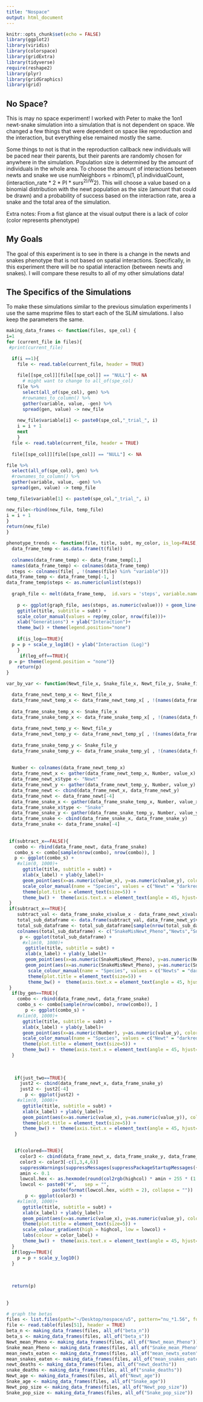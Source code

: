 ```yaml
---
title: "Nospace"
output: html_document
---
```


```r
knitr::opts_chunk$set(echo = FALSE)
library(ggplot2)
library(viridis)
library(colorspace)
library(gridExtra)
library(tidyverse)
require(reshape2)
library(plyr)
library(gridGraphics)
library(grid)
```

## No Space?

This is may no space experiment! I worked with Peter to make the 1on1 newt-snake simulation into a simulation that is not dependent on space. We changed a few things that were dependent on space like reproduction and the interaction, but everything else remained mostly the same.

Some things to not is that in the reproduction callback new individuals will be paced near their parents, but their parents are randomly chosen for anywhere in the simulation. Population size is determined by the amount of individuals in the whole area. To choose the amount of interactions between newts and snake we use numNeighbors = rbinom(1, p1.individualCount, (interaction_rate * 2 * PI * surs^2)/W^2). This will choose a value based on a binomial distribution with the newt population as the size (amount that could be drawn) and a probability of success based on the interaction rate, area a snake and the total area of the simulation.

Extra notes: From a fist glance at the visual output there is a lack of color (color represents phenotype) 

## My Goals

The goal of this experiment is to see in there is a change in the newts and snakes phenotype that is not based on spatial interactions. Specifically, in this experiment there will be no spatial interaction (between newts and snakes). I will compare these results to all of my other simulations data!

## The Specifics of the Simulations

To make these simulations similar to the previous simulation experiments I use the same msprime files to start each of the SLiM simulations. I also keep the parameters the same. 

```r

making_data_frames <- function(files, spe_col) {
i=1
for (current_file in files){
 #print(current_file)

  if(i ==1){
    file <- read.table(current_file, header = TRUE)
  
    file[[spe_col]][file[[spe_col]] == "NULL"] <- NA
      # might want to change to all_of(spe_col)
    file %>% 
      select(all_of(spe_col), gen) %>%
      #rownames_to_column() %>% 
      gather(variable, value, -gen) %>% 
      spread(gen, value) -> new_file
      
    new_file$variable[i] <- paste0(spe_col,"_trial_", i)
    i = i + 1
    next
    }
  file <- read.table(current_file, header = TRUE)
  
  file[[spe_col]][file[[spe_col]] == "NULL"] <- NA

file %>% 
  select(all_of(spe_col), gen) %>%
  #rownames_to_column() %>% 
  gather(variable, value, -gen) %>% 
  spread(gen, value) -> temp_file

temp_file$variable[1] <- paste0(spe_col,"_trial_", i)

new_file<-rbind(new_file, temp_file)
i = i + 1
}
return(new_file)
}

```

```r

phenotype_trends <- function(file, title, subt, my_color, is_log=FALSE, leg_off=FALSE){
  data_frame_temp <- as.data.frame(t(file))
  
  colnames(data_frame_temp) <- data_frame_temp[1,]
  names(data_frame_temp) <- colnames(data_frame_temp)
  steps <- colnames(file[ , !(names(file) %in% "variable")])
data_frame_temp <- data_frame_temp[-1, ] 
data_frame_temp$steps <- as.numeric(unlist(steps))
  
  graph_file <- melt(data_frame_temp,  id.vars = 'steps', variable.name = 'series')
  
    p <- ggplot(graph_file, aes(steps, as.numeric(value))) + geom_line(aes(colour = series))+ 
    ggtitle(title, subtitle = subt) +
    scale_color_manual(values = rep(my_color, nrow(file)))+
    xlab("Generations") + ylab("Interaction")+
    theme_bw() + theme(legend.position="none")
    
    if(is_log==TRUE){
  p = p + scale_y_log10() + ylab("Interaction (Log)")
    }
     if(leg_off==TRUE){
 p = p+ theme(legend.position = "none")}
    return(p)
}

var_by_var <- function(Newt_file_x, Snake_file_x, Newt_file_y, Snake_file_y, title, subt, x_label, y_label, logy=FALSE, subtract_x=FALSE, by_gen=FALSE, just_two=FALSE, colored=FALSE, color_label=NULL, highcol="darkseagreen"){

  data_frame_newt_temp_x <- Newt_file_x
  data_frame_newt_temp_x <- data_frame_newt_temp_x[ , !(names(data_frame_newt_temp_x) %in% "variable")]
  
  data_frame_snake_temp_x <- Snake_file_x
  data_frame_snake_temp_x <- data_frame_snake_temp_x[ , !(names(data_frame_snake_temp_x) %in% "variable")]
  
  data_frame_newt_temp_y <- Newt_file_y
  data_frame_newt_temp_y <- data_frame_newt_temp_y[ , !(names(data_frame_newt_temp_y) %in% "variable")]
  
  data_frame_snake_temp_y <- Snake_file_y
  data_frame_snake_temp_y <- data_frame_snake_temp_y[ , !(names(data_frame_snake_temp_y) %in% "variable")]
  
  
  Number <- colnames(data_frame_newt_temp_x)
  data_frame_newt_x <- gather(data_frame_newt_temp_x, Number, value_x)
  data_frame_newt_x$type <- "Newt"
  data_frame_newt_y <- gather(data_frame_newt_temp_y, Number, value_y)
  data_frame_newt <- cbind(data_frame_newt_x, data_frame_newt_y)
  data_frame_newt <- data_frame_newt[-4]
  data_frame_snake_x <- gather(data_frame_snake_temp_x, Number, value_x)
  data_frame_snake_x$type <- "Snake"
  data_frame_snake_y <- gather(data_frame_snake_temp_y, Number, value_y)
  data_frame_snake <- cbind(data_frame_snake_x, data_frame_snake_y)
  data_frame_snake <- data_frame_snake[-4]
  
  
 if(subtract_x==FALSE){
   combo <- rbind(data_frame_newt, data_frame_snake)
   combo_s <- combo[sample(nrow(combo), nrow(combo)), ]
   p <- ggplot(combo_s) +
    #xlim(0, 1000)+
      ggtitle(title, subtitle = subt) +
      xlab(x_label) + ylab(y_label)+
      geom_point(aes(x=as.numeric(value_x), y=as.numeric(value_y), color=type), alpha=0.1)+
      scale_color_manual(name = "Species", values = c("Newt" = "darkred", "Snake" = "steelblue"))+
      theme(plot.title = element_text(size=5)) +
      theme_bw() +  theme(axis.text.x = element_text(angle = 45, hjust=1, size = 8))
 }
 if(subtract_x==TRUE){
    subtract_val <- data_frame_snake_x$value_x - data_frame_newt_x$value_x
    total_sub_dataframe <- data.frame(subtract_val, data_frame_newt_y$value_y, data_frame_snake_y$value_y)
    total_sub_dataframe <- total_sub_dataframe[sample(nrow(total_sub_dataframe), nrow(total_sub_dataframe)), ]
    colnames(total_sub_dataframe) <- c("SnakeMisNewt_Pheno","Newts","Snakes")
     p <- ggplot(total_sub_dataframe) +
      #xlim(0, 1000)+
       ggtitle(title, subtitle = subt) +
       xlab(x_label) + ylab(y_label)+
       geom_point(aes(x=as.numeric(SnakeMisNewt_Pheno), y=as.numeric(Newts), color="Newts"), alpha=0.1)+
       geom_point(aes(x=as.numeric(SnakeMisNewt_Pheno), y=as.numeric(Snakes), color="Snakes"), alpha=0.1)+
        scale_colour_manual(name = "Species", values = c("Newts" = "darkred", "Snakes" = "steelblue"))+
        theme(plot.title = element_text(size=5)) +
        theme_bw() +  theme(axis.text.x = element_text(angle = 45, hjust=1, size = 8))
 }
  if(by_gen==TRUE){
    combo <- rbind(data_frame_newt, data_frame_snake)
    combo_s <- combo[sample(nrow(combo), nrow(combo)), ]
       p <- ggplot(combo_s) +
    #xlim(0, 1000)+
      ggtitle(title, subtitle = subt) +
      xlab(x_label) + ylab(y_label)+
      geom_point(aes(x=as.numeric(Number), y=as.numeric(value_y), color=type), alpha=0.1)+
      scale_color_manual(name = "Species", values = c("Newt" = "darkred", "Snake" = "steelblue"))+
      theme(plot.title = element_text(size=5)) +
      theme_bw() +  theme(axis.text.x = element_text(angle = 45, hjust=1, size = 8))
  }
  
  
  
   if(just_two==TRUE){
     just2 <- cbind(data_frame_newt_x, data_frame_snake_y)
     just2 <- just2[-4]
       p <- ggplot(just2) +
    #xlim(0, 1000)+
      ggtitle(title, subtitle = subt) +
      xlab(x_label) + ylab(y_label)+
      geom_point(aes(x=as.numeric(value_x), y=as.numeric(value_y)), color = "darkgreen", alpha=0.1)+
      theme(plot.title = element_text(size=5)) +
      theme_bw() +  theme(axis.text.x = element_text(angle = 45, hjust=1, size = 8))
   }
  

   if(colored==TRUE){
     color3 <- cbind(data_frame_newt_x, data_frame_snake_y, data_frame_newt_y)
     color3 <- color3[-c(1,3,4,6)]
     suppressWarnings(suppressMessages(suppressPackageStartupMessages({require(scales)})))
     amin <- 0.1
     lowcol.hex <- as.hexmode(round(col2rgb(highcol) * amin + 255 * (1 - amin)))
     lowcol <- paste0("#",   sep = "",
                 paste(format(lowcol.hex, width = 2), collapse = ""))
       p <- ggplot(color3) +
    #xlim(0, 1000)+
      ggtitle(title, subtitle = subt) +
      xlab(x_label) + ylab(y_label)+
      geom_point(aes(x=as.numeric(value_x), y=as.numeric(value_y), color = value_y.1))+
      theme(plot.title = element_text(size=5)) +
      scale_colour_gradient(high = highcol, low = lowcol) + 
      labs(colour = color_label) +
      theme_bw() +  theme(axis.text.x = element_text(angle = 45, hjust=1, size = 8))
  }
  if(logy==TRUE){
    p = p + scale_y_log10()
  }
  
  
  
  return(p)
 
  
}


```

```r
# graph the betas
files <- list.files(path="~/Desktop/nospace/u5", pattern="nu_*1.56", full.names=TRUE, recursive=FALSE)
file <- read.table(files[51], header = TRUE)
beta_n <- making_data_frames(files, all_of("beta_n"))
beta_s <- making_data_frames(files, all_of("beta_s"))
Newt_mean_Pheno <- making_data_frames(files, all_of("Newt_mean_Pheno"))
Snake_mean_Pheno <- making_data_frames(files, all_of("Snake_mean_Pheno"))
mean_newts_eaten <- making_data_frames(files, all_of("mean_newts_eaten"))
mean_snakes_eaten <- making_data_frames(files, all_of("mean_snakes_eaten"))
newt_deaths <- making_data_frames(files, all_of("newt_deaths"))
snake_deaths <- making_data_frames(files, all_of("snake_deaths"))
Newt_age <- making_data_frames(files, all_of("Newt_age"))
Snake_age <- making_data_frames(files, all_of("Snake_age"))
Newt_pop_size <- making_data_frames(files, all_of("Newt_pop_size"))
Snake_pop_size <- making_data_frames(files, all_of("Snake_pop_size"))
```
